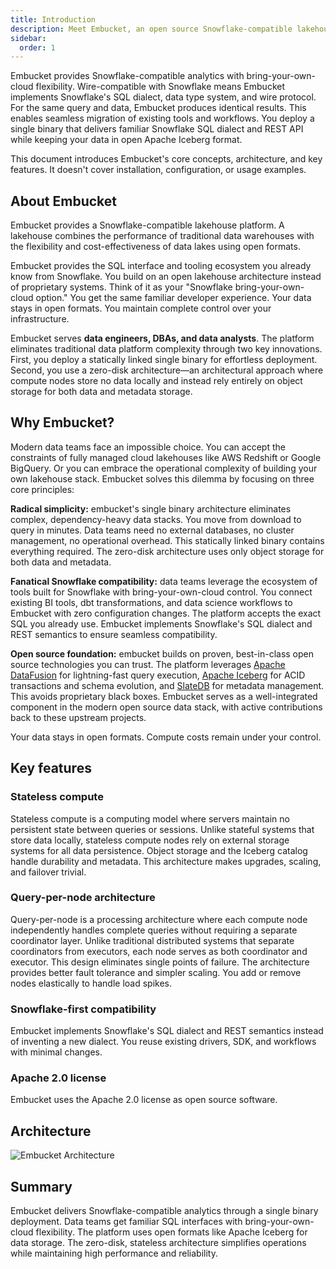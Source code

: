 ```yaml
---
title: Introduction
description: Meet Embucket, an open source Snowflake-compatible lakehouse that marries the simplicity of a single binary with the openness of Apache Iceberg
sidebar:
  order: 1
---
```



Embucket provides Snowflake-compatible analytics with bring-your-own-cloud flexibility. Wire-compatible with Snowflake means Embucket implements Snowflake's SQL dialect, data type system, and wire protocol. For the same query and data, Embucket produces identical results. This enables seamless migration of existing tools and workflows. You deploy a single binary that delivers familiar Snowflake SQL dialect and REST API while keeping your data in open Apache Iceberg format.

This document introduces Embucket's core concepts, architecture, and key features. It doesn't cover installation, configuration, or usage examples.

## About Embucket

Embucket provides a Snowflake-compatible lakehouse platform. A lakehouse combines the performance of traditional data warehouses with the flexibility and cost-effectiveness of data lakes using open formats.

Embucket provides the SQL interface and tooling ecosystem you already know from Snowflake. You build on an open lakehouse architecture instead of proprietary systems. Think of it as your "Snowflake bring-your-own-cloud option." You get the same familiar developer experience. Your data stays in open formats. You maintain complete control over your infrastructure.

Embucket serves **data engineers, DBAs, and data analysts**. The platform eliminates traditional data platform complexity through two key innovations. First, you deploy a statically linked single binary for effortless deployment. Second, you use a zero-disk architecture—an architectural approach where compute nodes store no data locally and instead rely entirely on object storage for both data and metadata storage.

## Why Embucket?

Modern data teams face an impossible choice. You can accept the constraints of fully managed cloud lakehouses like AWS Redshift or Google BigQuery. Or you can embrace the operational complexity of building your own lakehouse stack. Embucket solves this dilemma by focusing on three core principles:

**Radical simplicity:** embucket's single binary architecture eliminates complex, dependency-heavy data stacks. You move from download to query in minutes. Data teams need no external databases, no cluster management, no operational overhead. This statically linked binary contains everything required. The zero-disk architecture uses only object storage for both data and metadata.

**Fanatical Snowflake compatibility:** data teams leverage the ecosystem of tools built for Snowflake with bring-your-own-cloud control. You connect existing BI tools, dbt transformations, and data science workflows to Embucket with zero configuration changes. The platform accepts the exact SQL you already use. Embucket implements Snowflake's SQL dialect and REST semantics to ensure seamless compatibility.

**Open source foundation:** embucket builds on proven, best-in-class open source technologies you can trust. The platform leverages [Apache DataFusion](https://datafusion.apache.org/) for lightning-fast query execution, [Apache Iceberg](https://iceberg.apache.org/) for ACID transactions and schema evolution, and [SlateDB](https://slatedb.io/) for metadata management. This avoids proprietary black boxes. Embucket serves as a well-integrated component in the modern open source data stack, with active contributions back to these upstream projects.

Your data stays in open formats. Compute costs remain under your control.

## Key features

### Stateless compute

Stateless compute is a computing model where servers maintain no persistent state between queries or sessions. Unlike stateful systems that store data locally, stateless compute nodes rely on external storage systems for all data persistence. Object storage and the Iceberg catalog handle durability and metadata. This architecture makes upgrades, scaling, and failover trivial.

### Query-per-node architecture

Query-per-node is a processing architecture where each compute node independently handles complete queries without requiring a separate coordinator layer. Unlike traditional distributed systems that separate coordinators from executors, each node serves as both coordinator and executor. This design eliminates single points of failure. The architecture provides better fault tolerance and simpler scaling. You add or remove nodes elastically to handle load spikes.

### Snowflake-first compatibility

Embucket implements Snowflake's SQL dialect and REST semantics instead of inventing a new dialect. You reuse existing drivers, SDK, and workflows with minimal changes.

### Apache 2.0 license

Embucket uses the Apache 2.0 license as open source software.

## Architecture

![Embucket Architecture](architecture.png)

## Summary

Embucket delivers Snowflake-compatible analytics through a single binary deployment. Data teams get familiar SQL interfaces with bring-your-own-cloud flexibility. The platform uses open formats like Apache Iceberg for data storage. The zero-disk, stateless architecture simplifies operations while maintaining high performance and reliability.
